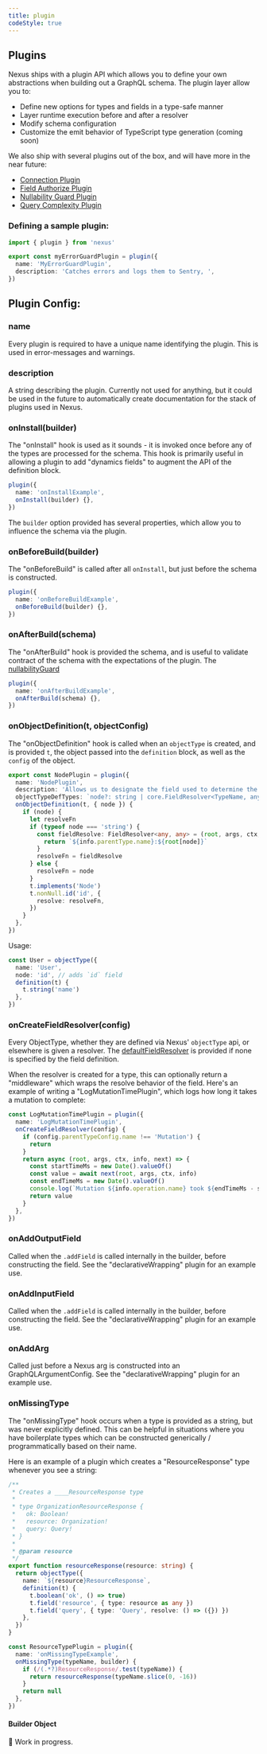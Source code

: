 ```yaml
---
title: plugin
codeStyle: true
---
```


## Plugins

Nexus ships with a plugin API which allows you to define your own abstractions when building out a GraphQL schema. The plugin layer allow you to:

- Define new options for types and fields in a type-safe manner
- Layer runtime execution before and after a resolver
- Modify schema configuration
- Customize the emit behavior of TypeScript type generation (coming soon)

We also ship with several plugins out of the box, and will have more in the near future:

- [Connection Plugin](/plugins/connection)
- [Field Authorize Plugin](/plugins/field-authorize)
- [Nullability Guard Plugin](/plugins/nullability-guard)
- [Query Complexity Plugin](/plugins/query-complexity)

### Defining a sample plugin:

```ts
import { plugin } from 'nexus'

export const myErrorGuardPlugin = plugin({
  name: 'MyErrorGuardPlugin',
  description: 'Catches errors and logs them to Sentry, ',
})
```

## Plugin Config:

### name

Every plugin is required to have a unique name identifying the plugin. This is used in error-messages
and warnings.

### description

A string describing the plugin. Currently not used for anything, but it could be used in the future to
automatically create documentation for the stack of plugins used in Nexus.

### onInstall(builder)

The "onInstall" hook is used as it sounds - it is invoked once before any of the types are processed for the schema. This hook is primarily useful in allowing a plugin to add "dynamics fields" to augment the API of the definition block.

```ts
plugin({
  name: 'onInstallExample',
  onInstall(builder) {},
})
```

The `builder` option provided has several properties, which allow you to influence the schema via the plugin.

### onBeforeBuild(builder)

The "onBeforeBuild" is called after all `onInstall`, but just before the schema is constructed.

```ts
plugin({
  name: 'onBeforeBuildExample',
  onBeforeBuild(builder) {},
})
```

### onAfterBuild(schema)

The "onAfterBuild" hook is provided the schema, and is useful to validate contract of the schema
with the expectations of the plugin. The [nullabilityGuard](/plugins/nullability-guard)

```ts
plugin({
  name: 'onAfterBuildExample',
  onAfterBuild(schema) {},
})
```

### onObjectDefinition(t, objectConfig)

The "onObjectDefinition" hook is called when an `objectType` is created, and is provided `t`, the object
passed into the `definition` block, as well as the `config` of the object.

```ts
export const NodePlugin = plugin({
  name: 'NodePlugin',
  description: 'Allows us to designate the field used to determine the "node" interface',
  objectTypeDefTypes: `node?: string | core.FieldResolver<TypeName, any>`,
  onObjectDefinition(t, { node }) {
    if (node) {
      let resolveFn
      if (typeof node === 'string') {
        const fieldResolve: FieldResolver<any, any> = (root, args, ctx, info) => {
          return `${info.parentType.name}:${root[node]}`
        }
        resolveFn = fieldResolve
      } else {
        resolveFn = node
      }
      t.implements('Node')
      t.nonNull.id('id', {
        resolve: resolveFn,
      })
    }
  },
})
```

Usage:

```ts
const User = objectType({
  name: 'User',
  node: 'id', // adds `id` field
  definition(t) {
    t.string('name')
  },
})
```

### onCreateFieldResolver(config)

Every ObjectType, whether they are defined via Nexus' `objectType` api, or elsewhere is given a resolver.
The [defaultFieldResolver](https://github.com/graphql/graphql-js/blob/82a0c336de05b4ab0d24d5557b56135c828fe888/src/execution/execute.js#L1179-L1197) is provided if none is specified by the field definition.

When the resolver is created for a type, this can optionally return a "middleware" which wraps the resolve behavior of the field. Here's an example of writing a "LogMutationTimePlugin", which logs how long it takes a mutation to complete:

```ts
const LogMutationTimePlugin = plugin({
  name: 'LogMutationTimePlugin',
  onCreateFieldResolver(config) {
    if (config.parentTypeConfig.name !== 'Mutation') {
      return
    }
    return async (root, args, ctx, info, next) => {
      const startTimeMs = new Date().valueOf()
      const value = await next(root, args, ctx, info)
      const endTimeMs = new Date().valueOf()
      console.log(`Mutation ${info.operation.name} took ${endTimeMs - startTimeMs} ms`)
      return value
    }
  },
})
```

### onAddOutputField

Called when the `.addField` is called internally in the builder, before constructing the field.
See the "declarativeWrapping" plugin for an example use.

### onAddInputField

Called when the `.addField` is called internally in the builder, before constructing the field.
See the "declarativeWrapping" plugin for an example use.

### onAddArg

Called just before a Nexus arg is constructed into an GraphQLArgumentConfig.
See the "declarativeWrapping" plugin for an example use.

### onMissingType

The "onMissingType" hook occurs when a type is provided as a string, but was never explicitly defined.
This can be helpful in situations where you have boilerplate types which can be constructed
generically / programmatically based on their name.

Here is an example of a plugin which creates a "ResourceResponse" type whenever you see a string:

```ts
/**
 * Creates a ____ResourceResponse type
 *
 * type OrganizationResourceResponse {
 *   ok: Boolean!
 *   resource: Organization!
 *   query: Query!
 * }
 *
 * @param resource
 */
export function resourceResponse(resource: string) {
  return objectType({
    name: `${resource}ResourceResponse`,
    definition(t) {
      t.boolean('ok', () => true)
      t.field('resource', { type: resource as any })
      t.field('query', { type: 'Query', resolve: () => ({}) })
    },
  })
}

const ResourceTypePlugin = plugin({
  name: 'onMissingTypeExample',
  onMissingType(typeName, builder) {
    if (/(.*?)ResourceResponse/.test(typeName)) {
      return resourceResponse(typeName.slice(0, -16))
    }
    return null
  },
})
```

#### Builder Object

🚧 Work in progress.
